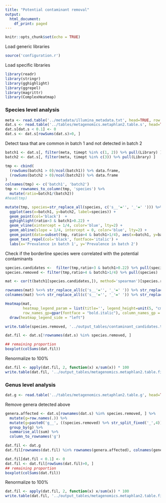 ```yaml
---
title: "Potential contaminant removal"
output:
  html_document:
    df_print: paged
---
```


```r
knitr::opts_chunk$set(echo = TRUE)
```

Load generic libraries
```r
source('configuration.r')
```

Load specific libraries
```r
library(readr)
library(stringr)
library(gghighlight)
library(ggrepel)
library(magrittr)
library(ComplexHeatmap)
```

### Species level analysis

```r
meta <- read.table('../metadata/illumina_metadata.txt', head=TRUE, row.names=2)
dat.s <- read.table('../tables/metagenomics.metaphlan2.table.s', head=TRUE, row.names=1)
dat.s[dat.s < 0.1] <- 0
dat.s <- dat.s[rowSums(dat.s)>0, ]
```

Detect taxa that are common in batch 1 and not detected in batch 2

```r
batch1 <- dat.s[, filter(meta, timept %in% c(1, 2)) %>% pull(Library) ]
batch2 <- dat.s[, filter(meta, timept %in% c(3)) %>% pull(Library) ]

tmp <- cbind(
  (rowSums(batch1 > 0)/ncol(batch1)) %>% data.frame,
  (rowSums(batch2 > 0)/ncol(batch2)) %>% data.frame
) 
colnames(tmp) <- c('batch1', 'batch2')
tmp <- rownames_to_column(tmp, 'species') %>% 
  mutate(ratio=batch1/(batch2)) 
#head(tmp)

mutate(tmp, species=str_replace_all(species, c('s__'='', '_'=' '))) %>% 
  ggplot(aes(x=batch1, y=batch2, label=species)) + 
  geom_point(col='black')  + 
  gghighlight(ratio>3 & batch1>0.22) +
  geom_vline(xintercept = 1/4, color='blue', lty=2) + 
  geom_abline(slope = 1/4, intercept = 0, color='blue', lty=2) + 
  geom_point(data=subset(tmp, ratio>4 & batch1>1/4), aes(x=batch1, y=batch2), col='red', inherit.aes = F, size=3) + 
  geom_text_repel(col='black', fontface='italic') + 
  labs(x='Prevalence in batch 1', y='Prevalence in batch 2')
```

Check if the borderline species were correlated with the potential contaminants
```r
species.candidates <-  filter(tmp,ratio>3 & batch1>0.22) %>% pull(species)
species.removed <- filter(tmp,ratio>4 & batch1>1/4) %>% pull(species)

mat <- cor(t(batch1[species.candidates,]), method='spearman')[species.removed, ] 

rownames(mat) %<>% str_replace_all(c('s__'='', '_'=' ')) %>% str_replace('[a-z]+ ', '. ')
colnames(mat) %<>% str_replace_all(c('s__'='', '_'=' ')) %>% str_replace('[a-z]+ ', '. ')

Heatmap(mat, 
        heatmap_legend_param = list(title='', legend_height=unit(5, "cm"), labels_gp=gpar(fontsize=15)), 
        row_names_gp=gpar(fontface = "bold.italic"), column_names_gp = gpar(fontface = "bold.italic")) %>% 
  draw(heatmap_legend_side = "left")
```

```r
write.table(species.removed, '../output_tables/contaminant_candidates.txt', quote=F, row.names = F, col.names = F)

dat.fil <- dat.s[!rownames(dat.s) %in% species.removed, ] 

## remaining proportion
boxplot(colSums(dat.fil))
```


Renormalize to 100%

```r
dat.fil <- apply(dat.fil, 2, function(x) x/sum(x)) * 100
write.table(dat.fil, '../output_tables/metagenomics.metaphlan2.table.filtered.s', sep='\t', row.names = TRUE, col.names = NA, quote=F)
```

### Genus level analysis

```r
dat.g <- read.table('../tables/metagenomics.metaphlan2.table.g', head=TRUE, row.names=1)
```

Remove genera detected above

```r
genera.affected <- dat.s[rownames(dat.s) %in% species.removed, ] %>% 
  mutate(g=row.names(.)) %>% 
  mutate(g=paste0('g__', ((species.removed) %>% str_split_fixed('_',4))[,3]) %>% str_replace("g__Propionibacterium", "g__Siphoviridae_noname")) %>% 
  group_by(g) %>% 
  summarise_all(sum) %>% 
  column_to_rownames('g')

dat.fil <- dat.g
dat.fil[rownames(dat.fil) %in% rownames(genera.affected), colnames(genera.affected)] <- dat.fil[rownames(dat.fil) %in% rownames(genera.affected), colnames(genera.affected)] - genera.affected

dat.fil[dat.fil < 0.1] <- 0
dat.fil <- dat.fil[rowSums(dat.fil)>0, ]
## remaining proportion
boxplot(colSums(dat.fil))
```

Renormalize to 100%

```r
dat.fil <- apply(dat.fil, 2, function(x) x/sum(x)) * 100
write.table(dat.fil, '../output_tables/metagenomics.metaphlan2.table.filtered.g', sep='\t', row.names = TRUE, col.names = NA, quote=F)
```